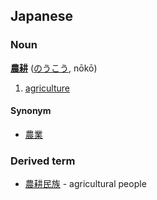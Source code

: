 ==Japanese==
===Noun===
'''[[農]][[耕]]''' ([[のうこう]], n&#333;k&#333;)

# [[agriculture]]

====Synonym====
*[[農業]]

===Derived term===
*[[農耕民族]] - agricultural people
